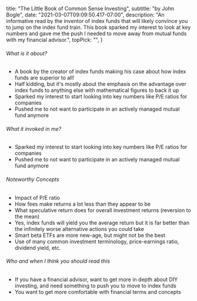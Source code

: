 
  title: "The Little Book of Common Sense Investing",
  subtitle: "by John Bogle",
  date: "2021-03-07T09:09:50.417-07:00",
  description: "An informative read by the inventor of index funds that will likely convince you to jump on the index fund train. This book sparked my interest to look at key numbers and gave me the push I needed to move away from mutual funds with my financial advisor.",
  topPick: "",
}




###### What is it about?

- A book by the creator of index funds making his case about how index funds are superior to all!
- Half kidding, but it's mostly about the emphasis on the advantage over index funds to anything else with mathematical figures to back it up
- Sparked my interest to start looking into key numbers like P/E ratios for companies
- Pushed me to not want to participate in an actively managed mutual fund anymore

###### What it invoked in me?

- Sparked my interest to start looking into key numbers like P/E ratios for companies
- Pushed me to not want to participate in an actively managed mutual fund anymore

###### Noteworthy Concepts

- Impact of P/E ratio
- How fees make returns a lot less than they appear to be
- What speculative return does for overall investment returns (reversion to the mean)
- Yes, index funds will yield you the average return but it is far better than the infinitely worse alternative actions you could take
- Smart beta ETFs are more new-age, but might not be the best
- Use of many common investment terminology, price-earnings ratio, dividend yield, etc.

###### Who and when I think you should read this

- If you have a financial advisor, want to get more in depth about DIY investing, and need something to push you to move to index funds
- You want to get more comfortable with financial terms and concepts
